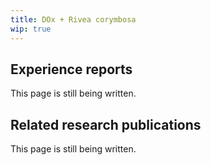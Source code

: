 ---
title: DOx + Rivea corymbosa
wip: true
---

## Experience reports

This page is still being written.

## Related research publications

This page is still being written.

